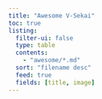 ```yaml
---
title: "Awesome V-Sekai"
toc: true
listing:
  filter-ui: false
  type: table
  contents:
    - "awesome/*.md"
  sort: "filename desc"
  feed: true
  fields: [title, image]
---
```

